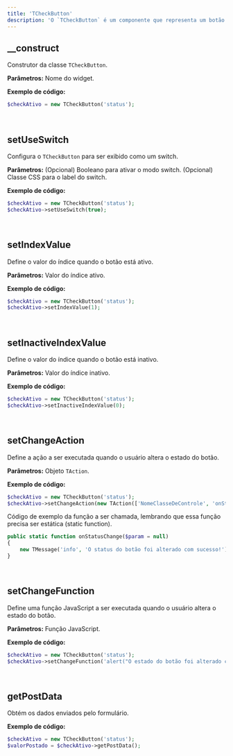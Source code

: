```yaml
---
title: 'TCheckButton'
description: 'O `TCheckButton` é um componente que representa um botão de marcação (checkbox) (derivado da classe `TField`), podendo ser exibido como um switch. Este componente é útil para capturar escolhas do usuário em formulários.'
---
```


## __construct
Construtor da classe `TCheckButton`.

**Parâmetros:**
<ResponseField name="$name" type="mixed" required>Nome do widget.</ResponseField>

**Exemplo de código:**
```php
$checkAtivo = new TCheckButton('status');
```

<br/>

## setUseSwitch
Configura o `TCheckButton` para ser exibido como um switch.

**Parâmetros:**
<ResponseField name="$useSwitch" type="bool" default="TRUE">(Opcional) Booleano para ativar o modo switch.</ResponseField>
<ResponseField name="$labelClass" type="string" default="blue">(Opcional) Classe CSS para o label do switch.</ResponseField>

**Exemplo de código:**
```php
$checkAtivo = new TCheckButton('status');
$checkAtivo->setUseSwitch(true);
```

<br/>

## setIndexValue
Define o valor do índice quando o botão está ativo.

**Parâmetros:**
<ResponseField name="$index" type="mixed" required>Valor do índice ativo.</ResponseField>

**Exemplo de código:**
```php
$checkAtivo = new TCheckButton('status');
$checkAtivo->setIndexValue(1);
```

<br/>

## setInactiveIndexValue
Define o valor do índice quando o botão está inativo.

**Parâmetros:**
<ResponseField name="$inactiveIndexValue" type="mixed" required>Valor do índice inativo.</ResponseField>

**Exemplo de código:**
```php
$checkAtivo = new TCheckButton('status');
$checkAtivo->setInactiveIndexValue(0);
```

<br/>

## setChangeAction
Define a ação a ser executada quando o usuário altera o estado do botão.

**Parâmetros:**
<ResponseField name="$action" type="TAction" required>Objeto `TAction`.</ResponseField>

**Exemplo de código:**
```php
$checkAtivo = new TCheckButton('status');
$checkAtivo->setChangeAction(new TAction(['NomeClasseDeControle', 'onStatusChange']));
```

Código de exemplo da função a ser chamada, lembrando que essa função precisa ser estática (static function).

```php
public static function onStatusChange($param = null)
{
    new TMessage('info', 'O status do botão foi alterado com sucesso!');
}
```

<br/>

## setChangeFunction
Define uma função JavaScript a ser executada quando o usuário altera o estado do botão.

**Parâmetros:**
<ResponseField name="$function" type="mixed" required>Função JavaScript.</ResponseField>

**Exemplo de código:**
```php
$checkAtivo = new TCheckButton('status');
$checkAtivo->setChangeFunction('alert("O estado do botão foi alterado com sucesso!");');
```

<br/>

## getPostData
Obtém os dados enviados pelo formulário.

**Exemplo de código:**
```php
$checkAtivo = new TCheckButton('status');
$valorPostado = $checkAtivo->getPostData();
```
